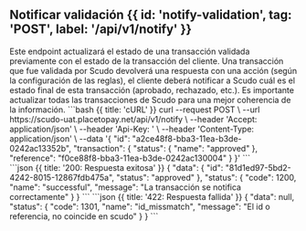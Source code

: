 

## Notificar validación {{ id: 'notify-validation', tag: 'POST', label: '/api/v1/notify' }}

<Row>
    <Col>
        Este endpoint actualizará el estado de una transacción validada previamente con el estado de la transacción del cliente. Una transacción que fue validada por Scudo devolverá una respuesta con una acción (según la configuración de las reglas), el cliente deberá notificar a Scudo cuál es el estado final de esta transacción (aprobado, rechazado, etc.). Es importante actualizar todas las transacciones de Scudo para una mejor coherencia de la información.
        <ApiReader
            path="/api/v1/notify"
            method="post"
            api={props.refs}
        />
    </Col>
    <Col sticky>
        <CodeGroup title="Solicitud" tag="POST" label="/api/v1/notify">
            ```bash {{ title: 'cURL' }}
                curl --request POST \
                --url https://scudo-uat.placetopay.net/api/v1/notify \
                --header 'Accept: application/json' \
                --header 'Api-Key: ' \
                --header 'Content-Type: application/json' \
                --data '{
                    "id": "a2ce48f8-bba3-11ea-b3de-0242ac13352b",
                    "transaction": {
                        "status": {
                            "name": "approved"
                        },
                        "reference": "f0ce88f8-bba3-11ea-b3de-0242ac130004"
                    }
                }'
            ```
        </CodeGroup>
    </Col>
</Row>

<Row>
    <Col>
        <ApiReader
            path="/api/v1/notify"
            method="post"
            type="response"
            api={props.refs}
        />
    </Col>
    <Col sticky>
        <br />
        <CodeGroup title="Respuesta">
            ```json {{ title: '200: Respuesta exitosa' }}
            {
                "data": {
                    "id": "81d1ed97-5bd2-4242-8015-12867fdb475a",
                    "status": "approved"
                },
                "status": {
                    "code": 1200,
                    "name": "successful",
                    "message": "La transacción se notifica correctamente"
                }
            }
            ```
            ```json {{ title: '422: Respuesta fallida' }}
            {
                "data": null,
                "status": {
                    "code": 1301,
                    "name": "id_missmatch",
                    "message": "El id o referencia, no coincide en scudo"
                }
            }
            ```
        </CodeGroup>
    </Col>
</Row>
